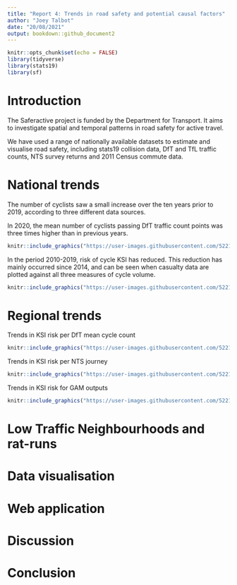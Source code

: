 ```yaml
---
title: "Report 4: Trends in road safety and potential causal factors"
author: "Joey Talbot"
date: "20/08/2021"
output: bookdown::github_document2
---
```


```r
knitr::opts_chunk$set(echo = FALSE)
library(tidyverse)
library(stats19)
library(sf)
```

# Introduction

The Saferactive project is funded by the Department for Transport. 
It aims to investigate spatial and temporal patterns in road safety for active travel. 

We have used a range of nationally available datasets to estimate and visualise road safety, including stats19 collision data, DfT and TfL traffic counts, NTS survey returns and 2011 Census commute data.  


# National trends

The number of cyclists saw a small increase over the ten years prior to 2019, according to three different data sources. 

In 2020, the mean number of cyclists passing DfT traffic count points was three times higher than in previous years. 

```r
knitr::include_graphics("https://user-images.githubusercontent.com/52210872/130417457-852ce037-b5e1-4847-aa87-ccf22f02d94f.png")
```

In the period 2010-2019, risk of cycle KSI has reduced. 
This reduction has mainly occurred since 2014, and can be seen when casualty data are plotted against all three measures of cycle volume.

```r
knitr::include_graphics("https://user-images.githubusercontent.com/52210872/130365099-c554c8ad-b612-4757-8adb-d7e2a6482b09.png")
```


# Regional trends

Trends in KSI risk per DfT mean cycle count 

```r
knitr::include_graphics("https://user-images.githubusercontent.com/52210872/130438956-a123416e-0a97-4d55-866c-309cc425bb35.png")
```

Trends in KSI risk per NTS journey 

```r
knitr::include_graphics("https://user-images.githubusercontent.com/52210872/130441814-83d344c8-77cf-493c-9e2a-f69fc9d87d81.png")
```

Trends in KSI risk for GAM outputs

```r
knitr::include_graphics("https://user-images.githubusercontent.com/52210872/130441145-8a5edd19-6c34-4dda-8c78-4dd7bcb90ef7.png")
```


# Low Traffic Neighbourhoods and rat-runs

# Data visualisation

# Web application

# Discussion

# Conclusion


